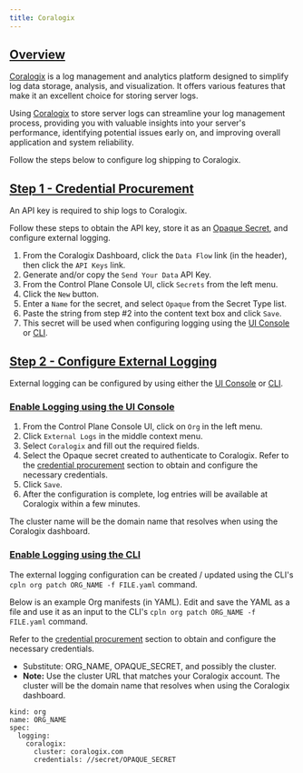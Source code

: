 ```yaml
---
title: Coralogix
---
```

## [Overview](#overview)

[Coralogix](https://coralogix.com/) is a log management and analytics platform designed to simplify log data storage, analysis, and visualization. It offers various features that make it an excellent choice for storing server logs.
  
Using [Coralogix](https://coralogix.com/) to store server logs can streamline your log management process, providing you with valuable insights into your server's performance, identifying potential issues early on, and improving overall application and system reliability.
 
 
Follow the steps below to configure log shipping to Coralogix.

## [Step 1 - Credential Procurement](#credential-procurement)

An API key is required to ship logs to Coralogix.

Follow these steps to obtain the API key, store it as an [Opaque Secret](/api-reference/secret#opaque), and
configure external logging.

1. From the Coralogix Dashboard, click the `Data Flow` link (in the header), then click the `API Keys` link.
2. Generate and/or copy the `Send Your Data` API Key.
3. From the Control Plane Console UI, click `Secrets` from the left menu.
4. Click the `New` button.
5. Enter a `Name` for the secret, and select `Opaque` from the Secret Type list.
6. Paste the string from step #2 into the content text box and click `Save`.
7. This secret will be used when configuring logging using the [UI Console](#logging-ui) or [CLI](#logging-cli).

## [Step 2 - Configure External Logging](#configure-external-logging)

External logging can be configured by using either the [UI Console](#logging-ui) or [CLI](#logging-cli).

### [Enable Logging using the UI Console](#logging-ui)

1. From the Control Plane Console UI, click on `Org` in the left menu.
2. Click `External Logs` in the middle context menu.
3. Select `Coralogix` and fill out the required fields.
4. Select the Opaque secret created to authenticate to Coralogix. Refer to the [credential procurement](#credential-procurement) section to obtain and configure the necessary credentials.
5. Click `Save`.
6. After the configuration is complete, log entries will be available at Coralogix within a few minutes.

<Tip>
The cluster name will be the domain name that resolves when using the Coralogix dashboard.
</Tip>

### [Enable Logging using the CLI](#logging-cli)

The external logging configuration can be created / updated using the CLI's `cpln org patch ORG_NAME -f FILE.yaml` command.

Below is an example Org manifests (in YAML). Edit and save the YAML as a file and use it as an input to the CLI's `cpln org patch ORG_NAME -f FILE.yaml` command.

Refer to the [credential procurement](#credential-procurement) section to obtain and configure the necessary credentials.

- Substitute: ORG_NAME, OPAQUE_SECRET, and possibly the cluster.
- **Note:** Use the cluster URL that matches your Coralogix account. The cluster will be the domain name that resolves when using the Coralogix dashboard.

```
kind: org
name: ORG_NAME
spec:
  logging:
    coralogix:
      cluster: coralogix.com
      credentials: //secret/OPAQUE_SECRET
```
